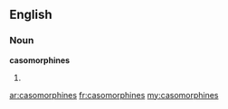 ==English==

===Noun===
'''casomorphines'''

# {{plural of|[[casomorphine]]}}

[[ar:casomorphines]]
[[fr:casomorphines]]
[[my:casomorphines]]